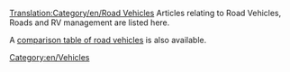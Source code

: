 [[Translation:Category/en/Road Vehicles]]{{en/-}}
Articles relating to Road Vehicles, Roads and RV management are listed here.
{{catmore}}

A [[Main/en/Road vehicle comparison|comparison table of road vehicles]] is also available.

[[Category:en/Vehicles]]